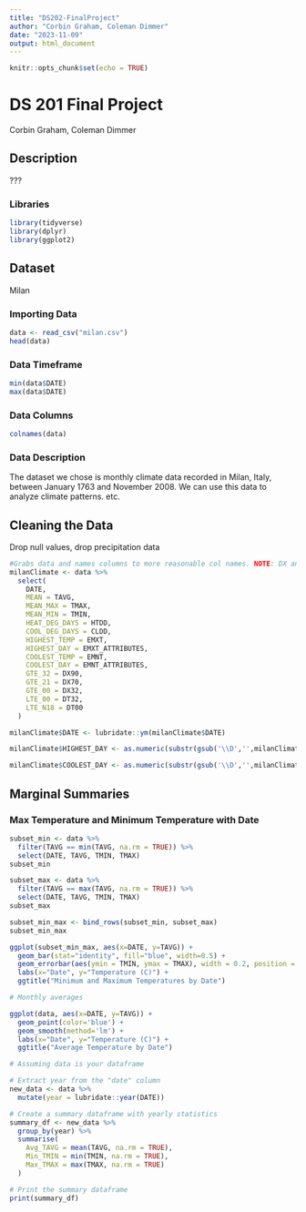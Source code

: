 ```yaml
---
title: "DS202-FinalProject"
author: "Corbin Graham, Coleman Dimmer"
date: "2023-11-09"
output: html_document
---
```


```r
knitr::opts_chunk$set(echo = TRUE)
```

# DS 201 Final Project

Corbin Graham, Coleman Dimmer

## Description

???

### Libraries

```r
library(tidyverse)
library(dplyr)
library(ggplot2)
```

## Dataset

Milan

### Importing Data

```r
data <- read_csv("milan.csv")
head(data)
```

### Data Timeframe

```r
min(data$DATE)
max(data$DATE)
```

### Data Columns

```r

colnames(data)

```

### Data Description

The dataset we chose is monthly climate data recorded in Milan, Italy, between January 1763 and November 2008. We can use this data to analyze climate patterns. etc.

## Cleaning the Data

Drop null values, drop precipitation data

```r

#Grabs data and names columns to more reasonable col names. NOTE: DX and DY values are in degrees F, so changed to more accurate degrees C titles to match all other vars. 
milanClimate <- data %>%
  select(
    DATE,
    MEAN = TAVG,
    MEAN_MAX = TMAX,
    MEAN_MIN = TMIN,
    HEAT_DEG_DAYS = HTDD,
    COOL_DEG_DAYS = CLDD,
    HIGHEST_TEMP = EMXT,
    HIGHEST_DAY = EMXT_ATTRIBUTES,
    COOLEST_TEMP = EMNT,
    COOLEST_DAY = EMNT_ATTRIBUTES,
    GTE_32 = DX90,
    GTE_21 = DX70,
    GTE_00 = DX32,
    LTE_00 = DT32,
    LTE_N18 = DT00
  )

milanClimate$DATE <- lubridate::ym(milanClimate$DATE)

milanClimate$HIGHEST_DAY <- as.numeric(substr(gsub('\\D','',milanClimate$HIGHEST_DAY), nchar(gsub('\\D','',milanClimate$HIGHEST_DAY))-1, nchar(gsub('\\D','',milanClimate$HIGHEST_DAY))))

milanClimate$COOLEST_DAY <- as.numeric(substr(gsub('\\D','',milanClimate$COOLEST_DAY), nchar(gsub('\\D','',milanClimate$COOLEST_DAY))-1, nchar(gsub('\\D','',milanClimate$COOLEST_DAY))))

```

## Marginal Summaries

### Max Temperature and Minimum Temperature with Date

```r

subset_min <- data %>%
  filter(TAVG == min(TAVG, na.rm = TRUE)) %>%
  select(DATE, TAVG, TMIN, TMAX)
subset_min

subset_max <- data %>%
  filter(TAVG == max(TAVG, na.rm = TRUE)) %>%
  select(DATE, TAVG, TMIN, TMAX)
subset_max

subset_min_max <- bind_rows(subset_min, subset_max)
subset_min_max

ggplot(subset_min_max, aes(x=DATE, y=TAVG)) +
  geom_bar(stat="identity", fill="blue", width=0.5) +
  geom_errorbar(aes(ymin = TMIN, ymax = TMAX), width = 0.2, position = position_dodge(width = 0.5)) +
  labs(x="Date", y="Temperature (C)") +
  ggtitle("Minimum and Maximum Temperatures by Date")

```

```r
# Monthly averages

ggplot(data, aes(x=DATE, y=TAVG)) +
  geom_point(color='blue') +
  geom_smooth(method='lm') +
  labs(x="Date", y="Temperature (C)") +
  ggtitle("Average Temperature by Date")
```

```r
# Assuming data is your dataframe

# Extract year from the "date" column
new_data <- data %>%
  mutate(year = lubridate::year(DATE))

# Create a summary dataframe with yearly statistics
summary_df <- new_data %>%
  group_by(year) %>%
  summarise(
    Avg_TAVG = mean(TAVG, na.rm = TRUE),
    Min_TMIN = min(TMIN, na.rm = TRUE),
    Max_TMAX = max(TMAX, na.rm = TRUE)
  )

# Print the summary dataframe
print(summary_df)
```
